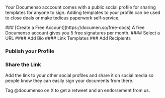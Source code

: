 
Your Documenso acccount comes with a public social profile for sharing templates for anyone to sign. Adding templates to your profile can be used to close deals or make tedious paperwork self-service.

<Steps>
### [Create a Free Account](https://documen.so/free-docs)
<Callout>
A free Documenso account gives you 5 free signatures per month.
</Callout>
#### Select a URL
#### Add Bio
#### Link Templates
### Add Recipients

### Publish your Profile

### Share the Link

Add the link to your other social profiles and share it on social media so people know they can easily sign your documents from there.

<Callout>
Tag @documenso on X to get a retweet and an endorsement from us.
</Callout>
</Steps>
